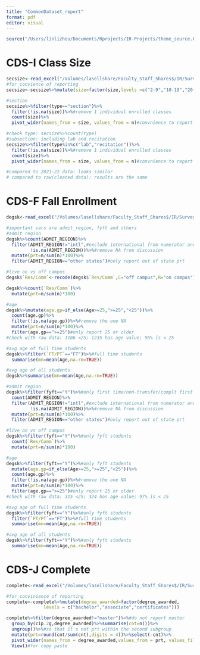 ```yaml
---
title: "CommonDataset_report"
format: pdf
editor: visual
---
```


```r
source("/Users/linlizhou/Documents/Rprojects/IR-Projects/theme_source.R")
```

# CDS-I Class Size

```r
secsize<-read_excel("/Volumes/lasellshare/Faculty_Staff_Shares$/IR/Surveys/Common Data Set/2022-2023/datafiles/Course Count FA'22_cleanCDS-I.xlsx")
#for convience of reporting
secsize<-secsize%>%mutate(size=factor(size,levels =c("2-9","10-19","20-29","30-39") ))


```

```r
#section
secsize%>%filter(type=="section")%>%
  filter(!is.na(size))%>%#remove 1 individual enrolled classes
  count(size)%>%
  pivot_wider(names_from = size, values_from = n)#convnience to report

#check type: secsize%>%count(type)
#subsection: including lab and recitation
secsize%>%filter(type%in%c("lab","recitation"))%>%
  filter(!is.na(size))%>%#remove 1 individual enrolled classes
  count(size)%>%
  pivot_wider(names_from = size, values_from = n)#convnience to report

#compared to 2021-22 data: looks similar
# compared to raw(cleaned data): results are the same
```

# CDS-F Fall Enrollment

```r
degsk<-read_excel("/Volumes/lasellshare/Faculty_Staff_Shares$/IR/Surveys/Common Data Set/2022-2023/datafiles/Fall 2022 UG Backup Data Report_cleanCDS-F.xlsx")
```

```r
#important vars are admit_region, fyft and others
#admit region
degsk%>%count(ADMIT_REGION)%>%
  filter(ADMIT_REGION!="intl",#exclude international from numerator and denominator
         !is.na(ADMIT_REGION))%>%#remove NA from discussion
  mutate(prt=n/sum(n)*100)%>%
  filter(ADMIT_REGION=="other states")#only report out of state prt

#live on vs off campus
degsk$`Res/Comm`<-recode(degsk$`Res/Comm`,C="off campus",R="on campus")#convinience

degsk%>%count(`Res/Comm`)%>%
  mutate(prt=n/sum(n)*100)

#age
degsk%>%mutate(age.gp=if_else(Age>=25,">=25","<25"))%>%
  count(age.gp)%>%
  filter(!is.na(age.gp))%>%#remove the one NA
  mutate(prt=n/sum(n)*100)%>%
  filter(age.gp==">=25")#only report 25 or older
#check with raw data: 1186 <25; 1235 has age value; 96% is < 25

#avg age of full time students
degsk%>%filter(`FT/PT`=="FT")%>%#full time students
  summarise(mn=mean(Age,na.rm=TRUE))

#avg age of all students
degsk%>%summarise(mn=mean(Age,na.rm=TRUE))
```

```r
#admit region
degsk%>%filter(fyft=="Y")%>%#only first time/non-transfer/complt first year/new students
  count(ADMIT_REGION)%>%
  filter(ADMIT_REGION!="intl",#exclude international from numerator and denominator
         !is.na(ADMIT_REGION))%>%#remove NA from discussion
  mutate(prt=n/sum(n)*100)%>%
  filter(ADMIT_REGION=="other states")#only report out of state prt

#live on vs off campus
degsk%>%filter(fyft=="Y")%>%#only fyft students
  count(`Res/Comm`)%>%
  mutate(prt=n/sum(n)*100)

#age
degsk%>%filter(fyft=="Y")%>%#only fyft students
  mutate(age.gp=if_else(Age>=25,">=25","<25"))%>%
  count(age.gp)%>%
  filter(!is.na(age.gp))%>%#remove the one NA
  mutate(prt=n/sum(n)*100)%>%
  filter(age.gp==">=25")#only report 25 or older
#check with raw data: 315 <25; 324 has age value; 97% is < 25

#avg age of full time students
degsk%>%filter(fyft=="Y")%>%#only fyft students
  filter(`FT/PT`=="FT")%>%#full time students
  summarise(mn=mean(Age,na.rm=TRUE))

#avg age of all students
degsk%>%filter(fyft=="Y")%>%#only fyft students
  summarise(mn=mean(Age,na.rm=TRUE))
```

# CDS-J Complete

```r
complete<-read_excel("/Volumes/lasellshare/Faculty_Staff_Shares$/IR/Surveys/Common Data Set/2022-2023/datafiles/Complete.with.Ethnicity_age.eric.editted_cleanCDS-J.xlsx")

#for convinience of reporting
complete<-complete%>%mutate(degree_awarded=factor(degree_awarded,
              levels = c("bachelor","associate","certificates")))
```

```r
complete%>%filter(degree_awarded!="master")%>%#do not report master
  group_by(cip.2g,degree_awarded)%>%summarise(cnt=n())%>%
  ungroup()%>%#so that it's not prt within the second subgroup
  mutate(prt=round(cnt/sum(cnt),digits = 4))%>%select(-cnt)%>%
  pivot_wider(names_from = degree_awarded,values_from = prt, values_fill = 0)%>%
  View()#for copy paste
```
